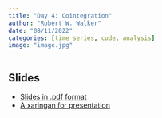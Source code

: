 ```yaml
---
title: "Day 4: Cointegration"
author: "Robert W. Walker"
date: "08/11/2022"
categories: [time series, code, analysis]
image: "image.jpg"
---
```


## Slides

- [Slides in .pdf format](./slides/slidesDay4.pdf)
- [A xaringan for presentation](https://rww.science/xaringan/ESSSSDA22-Day4/)

